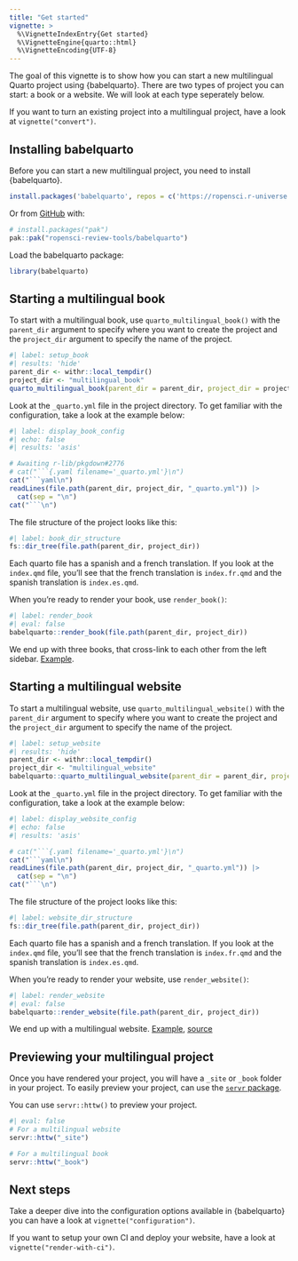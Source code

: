 ```yaml
---
title: "Get started"
vignette: >
  %\VignetteIndexEntry{Get started}
  %\VignetteEngine{quarto::html}
  %\VignetteEncoding{UTF-8}
---
```


The goal of this vignette is to show how you can start a new multilingual Quarto project using {babelquarto}.
There are two types of project you can start: a book or a website. We will look at each type seperately below.

If you want to turn an existing project into a multilingual project, have a look at `vignette("convert")`.

## Installing babelquarto

Before you can start a new multilingual project, you need to install {babelquarto}.

```r
install.packages('babelquarto', repos = c('https://ropensci.r-universe.dev', 'https://cloud.r-project.org'))
```

Or from [GitHub](https://github.com/) with:

``` r
# install.packages("pak")
pak::pak("ropensci-review-tools/babelquarto")
```

Load the babelquarto package:

```r
library(babelquarto)
```

## Starting a multilingual book

To start with a multilingual book, use `quarto_multilingual_book()` with the `parent_dir` argument to specify where you want to create the project and the `project_dir` argument to specify the name of the project.

```r
#| label: setup_book
#| results: 'hide'
parent_dir <- withr::local_tempdir()
project_dir <- "multilingual_book"
quarto_multilingual_book(parent_dir = parent_dir, project_dir = project_dir)
```

Look at the `_quarto.yml` file in the project directory. To get familiar with the configuration, take a look at the example below:

```r
#| label: display_book_config
#| echo: false
#| results: 'asis'

# Awaiting r-lib/pkgdown#2776
# cat("```{.yaml filename='_quarto.yml'}\n")
cat("```yaml\n")
readLines(file.path(parent_dir, project_dir, "_quarto.yml")) |> 
  cat(sep = "\n")
cat("```\n")
```

The file structure of the project looks like this:

```r
#| label: book_dir_structure
fs::dir_tree(file.path(parent_dir, project_dir))
```

Each quarto file has a spanish and a french translation. If you look at the `index.qmd` file, you'll see that the french translation is `index.fr.qmd` and the spanish translation is `index.es.qmd`.

When you're ready to render your book, use `render_book()`:

```r
#| label: render_book
#| eval: false
babelquarto::render_book(file.path(parent_dir, project_dir))
```

We end up with three books, that cross-link to each other from the left sidebar.
[Example](https://devdevguide.netlify.app).

## Starting a multilingual website

To start a multilingual website, use `quarto_multilingual_website()` with the `parent_dir` argument to specify where you want to create the project and the `project_dir` argument to specify the name of the project.

```r
#| label: setup_website
#| results: 'hide'
parent_dir <- withr::local_tempdir()
project_dir <- "multilingual_website"
babelquarto::quarto_multilingual_website(parent_dir = parent_dir, project_dir = project_dir)
```

Look at the `_quarto.yml` file in the project directory. To get familiar with the configuration, take a look at the example below:

```r
#| label: display_website_config
#| echo: false
#| results: 'asis'

# cat("```{.yaml filename='_quarto.yml'}\n")
cat("```yaml\n")
readLines(file.path(parent_dir, project_dir, "_quarto.yml")) |> 
  cat(sep = "\n")
cat("```\n")
```

The file structure of the project looks like this:

```r
#| label: website_dir_structure
fs::dir_tree(file.path(parent_dir, project_dir))
```

Each quarto file has a spanish and a french translation. If you look at the `index.qmd` file, you'll see that the french translation is `index.fr.qmd` and the spanish translation is `index.es.qmd`.

When you're ready to render your website, use `render_website()`:

```r
#| label: render_website
#| eval: false
babelquarto::render_website(file.path(parent_dir, project_dir))
```

We end up with a multilingual website. [Example](https://maelle.github.io/babelsite), [source](https://github.com/maelle/babelsite)

## Previewing your multilingual project

Once you have rendered your project, you will have a `_site` or `_book` folder in your project. To easily preview your project, can use the [`servr` package](https://cran.rstudio.com/web/packages/servr/index.html).

You can use `servr::httw()` to preview your project.

```r
#| eval: false
# For a multilingual website
servr::httw("_site")

# For a multilingual book
servr::httw("_book")
```

## Next steps

Take a deeper dive into the configuration options available in {babelquarto} you can have a look at `vignette("configuration")`.

If you want to setup your own CI and deploy your website, have a look at `vignette("render-with-ci")`.
